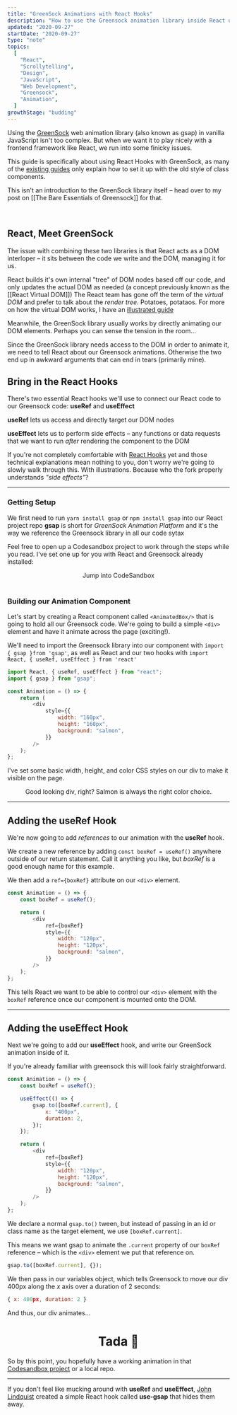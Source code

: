 ```yaml
---
title: "GreenSock Animations with React Hooks"
description: "How to use the Greensock animation library inside React using React hooks"
updated: "2020-09-27"
startDate: "2020-09-27"
type: "note"
topics:
  [
    "React",
    "Scrollytelling",
    "Design",
    "JavaScript",
    "Web Development",
    "Greensock",
    "Animation",
  ]
growthStage: "budding"
---
```



<IntroParagraph>Using the [GreenSock](https://greensock.com/) web animation library (also known as gsap) in vanilla JavaScript isn't too complex. But when we want it to play nicely with a frontend framework like React, we run into some finicky issues.</IntroParagraph>

This guide is specifically about using React Hooks with GreenSock, as many of the [existing guides](https://greensock.com/react/) only explain how to set it up with the old style of class components.

This isn't an introduction to the GreenSock library itself – head over to my post on [[The Bare Essentials of Greensock]] for that.

<br />

## React, Meet GreenSock

The issue with combining these two libraries is that React acts as a DOM interloper – it sits between the code we write and the DOM, managing it for us.

React builds it's own internal "tree" of DOM nodes based off our code, and only updates the actual DOM as needed (a concept previously known as the [[React Virtual DOM]]) <Footnote idName={1}>The React team has gone off the term of the _virtual DOM_ and prefer to talk about the _render tree_. Potatoes, potataos. For more on how the virtual DOM works, I have an [illustrated guide](/react-vdom)</Footnote>

<RemoteImage
	alt="A diagram of React generating all the DOM nodes for us"
	src="https://res.cloudinary.com/dg3gyk0gu/image/upload/c_scale,f_auto,q_auto:best,w_1400/v1600973172/maggieappleton.com/notes/gsap/react-greensock-2.png"
/>

Meanwhile, the GreenSock library usually works by directly animating our DOM elements. Perhaps you can sense the tension in the room...

Since the GreenSock library needs access to the DOM in order to animate it, we need to tell React about our Greensock animations. Otherwise the two end up in awkward arguments that can end in tears (primarily mine).

## Bring in the React Hooks

There's two essential React hooks we'll use to connect our React code to our Greensock code: **useRef** and **useEffect**

<SimpleCard>

**useRef** lets us access and directly target our DOM nodes

**useEffect** lets us to perform side effects – any functions or data requests that we want to run _after_ rendering the component to the DOM

</SimpleCard>

If you're not completely comfortable with [React Hooks](https://www.freecodecamp.org/news/beginners-guide-to-using-react-hooks/) yet and those technical explanations mean nothing to you, don't worry we're going to slowly walk through this. With illustrations. Because who the fork properly understands _"side effects"_?

---

### Getting Setup

We first need to run `yarn install gsap` or `npm install gsap` into our React project repo <Footnote idName={2}>**gsap** is short for _GreenSock Animation Platform_ and it's the way we reference the Greensock library in all our code sytax</Footnote>

<SimpleCard>

Feel free to open up a Codesandbox project to work through the steps while you read. I've set one up for you with React and Greensock already installed:

<Center>
	<ButtonLink href="https://codesandbox.io/s/reacthooks-greensock-demo-xjoti?file=/src/AnimatedBox.js">Jump into CodeSandbox</ButtonLink>
</Center>

</SimpleCard>

<br />

### Building our Animation Component

Let's start by creating a React component called `<AnimatedBox/>` that is going to hold all our Greensock code. We're going to build a simple `<div>` element and have it animate across the page (exciting!).

We'll need to import the Greensock library into our component with `import { gsap }from 'gsap'`, as well as React and our two hooks with `import React, { useRef, useEffect } from 'react'`

```js
import React, { useRef, useEffect } from "react";
import { gsap } from "gsap";

const Animation = () => {
	return (
		<div
			style={{
				width: "160px",
				height: "160px",
				background: "salmon",
			}}
		/>
	);
};
```

I've set some basic width, height, and color CSS styles on our div to make
it visible on the page.

<p>
	<div
		style={{
			margin: "2em auto",
			width: "120px",
			height: "120px",
			background: "salmon",
			borderRadius: "4px",
		}}
	/>
</p>

<Center>

Good looking div, right? Salmon is always the right color choice.

</Center>

---

## Adding the useRef Hook

We're now going to add _references_ to our animation with the **useRef** hook.

We create a new reference by adding `const boxRef = useRef()` anywhere outside of our return statement. Call it anything you like, but _boxRef_ is a good enough name for this example.

We then add a `ref={boxRef}` attribute on our `<div>` element.

```js
const Animation = () => {
	const boxRef = useRef();

	return (
		<div
			ref={boxRef}
			style={{
				width: "120px",
				height: "120px",
				background: "salmon",
			}}
		/>
	);
};
```

This tells React we want to be able to control our `<div>` element with the `boxRef` reference once our component is mounted onto the DOM.

---

## Adding the useEffect Hook

Next we're going to add our **useEffect** hook, and write our GreenSock animation inside of it.

If you're already familiar with greensock this will look fairly straightforward.

```js
const Animation = () => {
	const boxRef = useRef();

	useEffect(() => {
		gsap.to([boxRef.current], {
			x: "400px",
			duration: 2,
		});
	});

	return (
		<div
			ref={boxRef}
			style={{
				width: "120px",
				height: "120px",
				background: "salmon",
			}}
		/>
	);
};
```

We declare a normal `gsap.to()` tween, but instead of passing in an id or class name as the target element, we use `[boxRef.current]`.

This means we want gsap to animate the `.current` property of our `boxRef` reference – which is the `<div>` element we put that reference on.

```js
gsap.to([boxRef.current], {});
```

We then pass in our variables object, which tells Greensock to move our div 400px along the _x_ axis over a duration of 2 seconds:

```js
{ x: 400px, duration: 2 }
```

And thus, our div animates...

<TweenBox />

<Center>

# Tada <span>🎉</span>

</Center>

So by this point, you hopefully have a working animation in that [Codesandbox project](https://codesandbox.io/s/reacthooks-greensock-demo-xjoti?file=/src/AnimatedBox.js) or a local repo.

---

If you don't feel like mucking around with **useRef** and **useEffect**, [John Lindquist](https://johnlindquist.com/use-greensock-with-react-hooks/) created a simple React hook called **use-gsap** that hides them away.
